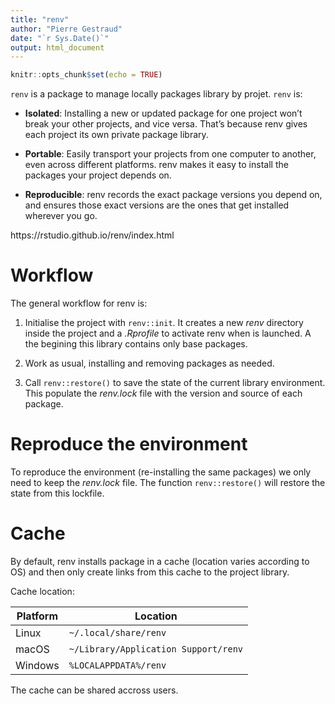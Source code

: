 ```yaml
---
title: "renv"
author: "Pierre Gestraud"
date: "`r Sys.Date()`"
output: html_document
---
```


```r
knitr::opts_chunk$set(echo = TRUE)
```

`renv` is a package to manage locally packages library by projet. `renv` is:

- **Isolated**: Installing a new or updated package for one project won't break your other projects, and vice versa. That's because renv gives each project its own private package library.

- **Portable**: Easily transport your projects from one computer to another, even across different platforms. renv makes it easy to install the packages your project depends on.

- **Reproducible**: renv records the exact package versions you depend on, and ensures those exact versions are the ones that get installed wherever you go.

https://rstudio.github.io/renv/index.html

# Workflow

The general workflow for renv is:

1. Initialise the project with `renv::init`. It creates a new *renv* directory inside the project and a *.Rprofile* to activate renv when is launched. A the begining this library contains only base packages.

2. Work as usual, installing and removing packages as needed.

3. Call `renv::restore()` to save the state of the current library environment. This populate the *renv.lock* file with the version and source of each package. 

# Reproduce the environment

To reproduce the environment (re-installing the same packages) we only need to keep the *renv.lock* file. The function `renv::restore()` will restore the state from this lockfile.

# Cache

By default, renv installs package in a cache (location varies according to OS) and then only create links from this cache to the project library. 

Cache location:

Platform  | Location
--------- | ---------
Linux     | `~/.local/share/renv`
macOS     | `~/Library/Application Support/renv`
Windows   | `%LOCALAPPDATA%/renv`

The cache can be shared accross users.


